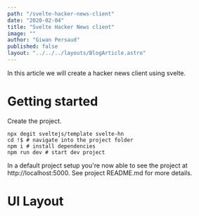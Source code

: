 ```yaml
---
path: "/svelte-hacker-news-client"
date: "2020-02-04"
title: "Svelte Hacker News client"
image: ""
author: "Giwan Persaud"
published: false
layout: "../../../layouts/BlogArticle.astro"
---
```


In this article we will create a hacker news client using svelte.

# Getting started

Create the project.

```shell
npx degit sveltejs/template svelte-hn
cd !$ # navigate into the project folder
npm i # install dependencies
npm run dev # start dev project
```

In a default project setup you're now able to see the project at http://localhost:5000. See project README.md for more details.

# UI Layout
